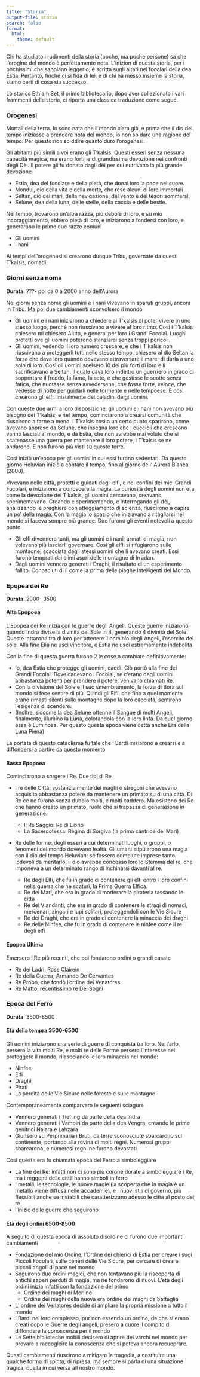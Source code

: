 ```yaml
---
title: "Storia"
output-file: storia
search: false
format:
  html:
    theme: default
---
```


Chi ha studiato i rudimenti della storia (poche, ma poche persone) sa che l'orogine del mondo è perfettamente nota. L'inizion di questa storia,  per i pochissimi che sappiano leggerlo, è scritta sugli altari nei focolari della dea Estia. Pertanto, finché ci si fida di lei, e di chi ha messo insieme la storia, siamo certi di cosa sia successo. 

Lo storico Ethiam Set, il primo  bibliotecario, dopo aver collezionato i vari frammenti della storia, ci riporta una classica traduzione come segue.

### Orogenesi

Mortali della terra. Io sono nata che il mondo c'era già, e prima che il dio del tempo iniziasse a prendere nota del mondo, io non so dare una ragione del tempo. Per questo non so ddire quanto durò  l'orogenesi. 

Gli abitanti più simili a voi erano gli T'kalsis. Questi esseri senza nessuna capacità magica, ma erano forti, e di grandissima devozione nei confronti degli Dèi. Il potere gli fu donato dagli dèi per cui nutrivano la più grande devozione

- Estia, dea del focolare e della pietà, che donai loro la pace nel cuore.
- Mondul, dio  della vita e della morte, che rese alcuni di loro immortali
- Seltan, dio dei mari, della navigazione, del vento e  dei tesori sommersi.
- Selune, dea della luna, delle stelle, della caccia e delle bestie. 

Nel tempo, trovarono un'altra razza, più debole di loro, e su mio incoraggiamento, ebbero pietà di loro, e iniziarono a fondersi con loro, e generarono le prime due razze comuni

- Gli uomini
- I nani 

Ai tempi dell'orogenesi si crearono dunque Tribù, governate da questi T'kalsis, nomadi.

### Giorni senza nome

**Durata**: ???- poi da 0 a 2000 anno dell'Aurora

Nei giorni senza nome gli uomini e i nani vivevano in sparuti gruppi, ancora in Tribù. Ma poi due cambiamenti sconvolsero il mondo:

- Gli uomini e i nani iniziarono a chiedere ai T'kalsis di poter vivere in uno stesso luogo, perché non riuscivano a vivere al loro ritmo. Così i T'kalsis chiesero mi chiesero Aiuto, e generai per loro i Grandi Focolai. Luoghi protetti ove gli uomini poterono stanziarsi senza troppi pericoli.
- Gli uomini, vedendo il loro numero crescere, e che i T'kalsis non riuscivano a proteggerli tutti nello stesso tempo, chiesero al dio Seltan la forza che dava loro quando dovevano attraversare il mare, di darla a uno solo di loro. Così gli uomini scelsero 10 dei più forti di loro  e li sacrificavano a Seltan, il quale dava loro indeitro un guerriero in grado di sopportare il freddo, la fame, la sete, e che gestisse le scotte senza fatica, che nuotasse senza avvedersene, che fosse forte, veloce, che vedesse di notte per guidarli nelle tormente e nelle tempoese. E così crearono gli elfi. Inizialmente dei paladini delgi uomini. 

Con queste due armi a loro disposizione, gli uomini e i nani non avevano più bisogno dei T'kalsis, e nel tempo, cominciarono a crearsi comunità che riuscirono a farne a meno. I T'kalsis così a un certo punto sparirono, come avevano appreso da Selune, che insegna loro che i cuccioli che crescono vanno lasciati al mondo, e da Estia, che non avrebbe mai voluto che si scatenasse una guerra  per mantenere il loro potere, i T'kalsis se ne andarono. E non furono più visti su queste terre. 

Così iniziò un'epoca per gli uomini in cui essi furono sedentari. Da questo giorno Heluvian iniziò a contare il tempo, fino al giorno dell' Aurora Bianca (2000). 

Vivevano nelle città, protetti e guidati dagli elfi, e nei confini dei miei Grandi Focolari, e iniziarono a conoscere la magia. La curiosità  degli uomini non era come la devozione dei T'kalsis, gli uomini cercavano, creavano, sperimentavano. Creando e sperimentando, e interrogando gli dèi, analizzando le preghiere con atteggiamento di scienza, riuscirono a capire un po' della magia. Con la magia lo spazio che iniziavano a ritagliarsi nel mondo si faceva sempre più grande. Due furono gli eventi notevoli a questo punto.

- Gli elfi divennero tanti, ma gli uomini e i nani, armati di magia, non volevano più lasciarli governare. Così gli elfli si rifugiarono sulle montagne, scacciata dagli stessi uomini che li avevano creati. Essi furono temprati dai climi aspri delle montagne di Irradan.
- Dagli uomini vennero generati i Draghi, il risultato di un esperimento fallito. Conosciuti di lì come la prima delle piaghe Intelligenti del Mondo.

### Epopea dei Re

**Durata**: 2000- 3500

#### Alta Epopoea

L'Epopea dei Re inizia con le guerre degli Angeli. Queste guerre iniziarono quando Indra divise la divinità del Sole in 4, generando 4 divinità del Sole. Queste lottarono tra di loro per ottenere il dominio degli Angeli, l'esercito del sole. Alla fine Elìa ne uscì vincitore, e Estia ne uscì estremamente indebolita.

Con la fine di questa guerra furono 2 le cose a cambiare definitivamente:

- Io, dea Estia che protegge gli uomini, caddi. Ciò portò alla fine dei Grandi Focolai. Dove cadevano i Focolai, se c'erano degli uomini abbastanza potenti per prendere il potere, venivano chiamati Re. 
- Con la divisione del Sole e il suo smembramento, la forza di Bora sul mondo si fece sentire di più. Quindi gli Elfi, che fino a quel momento erano rimasti silenti sulle montagne dopo la loro cacciata, sentirono l'esigenza di scendere. 
- (Inoltre, siccome la dea Selune ottenne il Sangue di molti Angeli, finalmente, illuminò la Luna, colorandola con la loro linfa. Da quel giorno essa è Luminosa. Per questo questa epoca viene detta anche Era della Luna Piena)

La portata di questo cataclisma fu tale che i Bardi iniziarono a crearsi e a diffondersi a partire da questo momento

#### Bassa Epopoea

Cominciarono a sorgere i Re. Due tipi di Re

- I re delle Città: sostanzialmente dei maghi o stregoni che avevano acquisito abbastanza potere da mantenere un primato su di una città. Di Re ce ne furono senza dubbio molti, e molti caddero. Ma esistono dei Re che hanno creato un primato, ruolo che si trapassa di generazione in generazione.

	- Il Re Saggio: Re di Librio
	- La Sacerdotessa: Regina di Sorgiva (la prima cantrice dei Mari)

- Re delle forme: degli esseri a cui determinati luoghi, o gruppi, o fenomeni del mondo dovevano lealtà. Gli umani stipularono una magia con il dio del tempo Heluvian: se fossero compiute  imprese tanto lodevoli da meritarlo, il dio avrebbe concesso loro lo Stemma del re, che imponeva a un determinato rango di Inchinarsi  davanti al re. 

	- Re degli Elfi, che fu in grado di contenere  gli elfi entro i loro confini nella guerra che ne scaturì, la Prima Guerra Elfica.
	- Re dei Mari, che era in grado di moderare la pirateria tassando le città
	- Re dei Viandanti, che era in grado di contenere le stragi di nomadi, mercenari, zingari e lupi solitari, proteggendoli con le Vie Sicure 
	- Re dei Draghi, che era in grado di contenere la minaccia dei draghi
	- Re delle Ninfee, che fu in grado di contenere le ninfee come il  re degli elfi

#### Epopea Ultima  

Emersero i Re più recenti, che poi fondarono ordini o grandi casate

- Re dei Ladri, Rose Clairein 
- Re della Guerra, Armando De Cervantes
- Re Probo, che fondò l'ordine dei Venatores
- Re Matto, recentissimo re Dei Sogni

### Epoca del Ferro 

**Durata**: 3500-8500

#### Età della tempra 3500-6500

Gli uomini iniziarono una serie di guerre di conquista tra loro. Nel farlo, persero la vita molti Re, e molti re delle Forme persero l'interesse nel proteggere il mondo, rilascciando le loro minaccia nel mondo:

- Ninfee
- Elfi
- Draghi
- Pirati 
- La perdita delle Vie Sicure nelle foreste e sulle montagne

Contemporaneamente comparvero  le seguenti sciagure 

- Vennero generati i Tiefling da parte della dea Indra
- Vennero generati i Vampiri da parte della dea Vengra, creando le prime  genitrici Nalara e Lahzara
- Giunsero su Perprimaria i Bruti, da terre sconosciute sbarcarono sul continente, portando alla rovina di molti regni. Numerosi gruppi sbarcarono, e numerosi regni ne furono devastati

Così questa era fu chiamata epoca del Ferro a simboleggiare

- La fine dei Re: infatti non ci sono più corone dorate a simboleggiare i Re, ma i reggenti delle città hanno simboli in ferro
- I metalli, le tecnologie, le nuove magie (la scoperta che la magia è un metallo viene diffusa nelle accademie), e i nuovi stili di governo, più flessibili anche se instabili che caratterizzano adesso le città al posto dei re
- l'inizio delle guerre che seguirono

#### Età degli ordini 6500-8500

A seguito di questa epoca di assoluto disordine ci furono due importanti cambiamenti

- Fondazione del mio Ordine, l'Ordine dei chierici di Estia per creare i suoi Piccoli Focolari, sulle ceneri delle Vie Sicure, per cercare di creare piccoli angoli di pace nel mondo
- Seguirono due ordini magici, che non tentavano più la riscoperta di antichi  saperi perduti di magia, ma ne fondarono di nuovi. L'età degli ordini inizia infatti con la fondazione del primo 
	- Ordine dei maghi di Merlino
	- Ordine dei maghi della nuova era|ordine dei maghi da battaglia
- L' ordine dei Venatores decide di ampliare la propria missione a tutto il mondo 
- I Bardi nel loro complesso, pur non essendo un ordine, da che si erano creati dopo le Guerre degli angeli, presero a cuore il compito di diffondere la conoscenza per il mondo 
- Le Sette biblioteche mobili decisero di aprire dei varchi nel mondo per provare a raccogleire la conoscenza che si poteva ancora recueprare.

Questi cambiamenti riuscirono a mitigare la tragedia, a costituire una qualche forma di spinta, di ripresa, ma sempre si parla di una situazione tragica, quella in cui versa ail nostro mondo. 